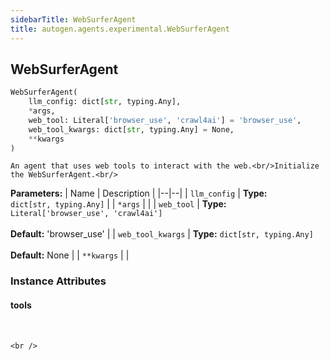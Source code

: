 ```yaml
---
sidebarTitle: WebSurferAgent
title: autogen.agents.experimental.WebSurferAgent
---
```

<h2 id="autogen.agents.experimental.WebSurferAgent" class="doc doc-heading">
    <code class="doc-symbol doc-symbol-heading doc-symbol-class"></code>
    <span class="doc doc-object-name doc-class-name">WebSurferAgent</span>
</h2>

```python
WebSurferAgent(
    llm_config: dict[str, typing.Any],
    *args,
    web_tool: Literal['browser_use', 'crawl4ai'] = 'browser_use',
    web_tool_kwargs: dict[str, typing.Any] = None,
    **kwargs
)
```

    An agent that uses web tools to interact with the web.<br/>Initialize the WebSurferAgent.<br/>

<b>Parameters:</b>
| Name | Description |
|--|--|
| `llm_config` | **Type:** `dict[str, typing.Any]` |
| `*args` |  |
| `web_tool` | **Type:** `Literal['browser_use', 'crawl4ai']`<br/><br/>**Default:** 'browser_use' |
| `web_tool_kwargs` | **Type:** `dict[str, typing.Any]`<br/><br/>**Default:** None |
| `**kwargs` |  |

### Instance Attributes

<code class="doc-symbol doc-symbol-heading doc-symbol-attribute"></code>
#### tools
<br />

    <br />